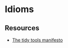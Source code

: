# Idioms

## Resources

* [The tidy tools manifesto](https://cran.r-project.org/web/packages/tidyverse/vignettes/manifesto.html)